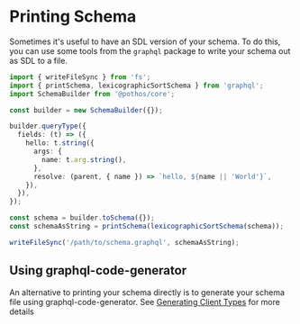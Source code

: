 

# Printing Schema

Sometimes it's useful to have an SDL version of your schema. To do this, you can use some tools from
the `graphql` package to write your schema out as SDL to a file.

```typescript
import { writeFileSync } from 'fs';
import { printSchema, lexicographicSortSchema } from 'graphql';
import SchemaBuilder from '@pothos/core';

const builder = new SchemaBuilder({});

builder.queryType({
  fields: (t) => ({
    hello: t.string({
      args: {
        name: t.arg.string(),
      },
      resolve: (parent, { name }) => `hello, ${name || 'World'}`,
    }),
  }),
});

const schema = builder.toSchema({});
const schemaAsString = printSchema(lexicographicSortSchema(schema));

writeFileSync('/path/to/schema.graphql', schemaAsString);
```

## Using graphql-code-generator

An alternative to printing your schema directly is to generate your schema file using
graphql-code-generator. See [Generating Client Types](./generating-client-types) for more details

